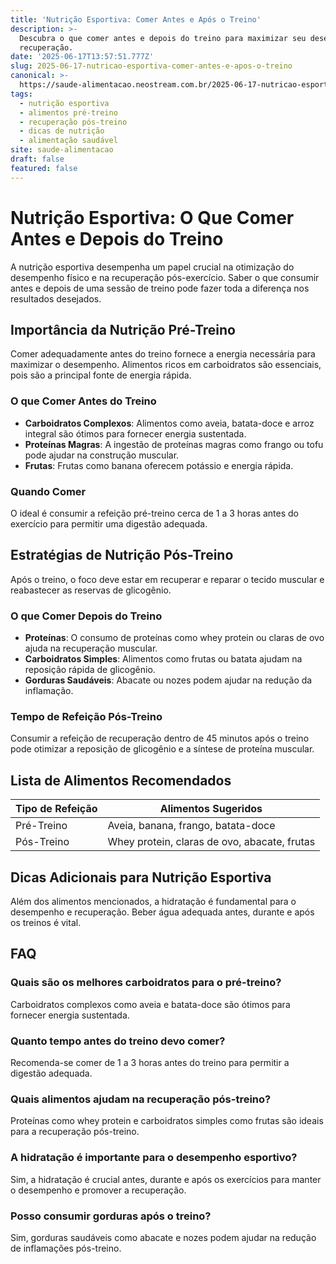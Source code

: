 ```yaml
---
title: 'Nutrição Esportiva: Comer Antes e Após o Treino'
description: >-
  Descubra o que comer antes e depois do treino para maximizar seu desempenho e
  recuperação.
date: '2025-06-17T13:57:51.777Z'
slug: 2025-06-17-nutricao-esportiva-comer-antes-e-apos-o-treino
canonical: >-
  https://saude-alimentacao.neostream.com.br/2025-06-17-nutricao-esportiva-comer-antes-e-apos-o-treino
tags:
  - nutrição esportiva
  - alimentos pré-treino
  - recuperação pós-treino
  - dicas de nutrição
  - alimentação saudável
site: saude-alimentacao
draft: false
featured: false
---
```


# Nutrição Esportiva: O Que Comer Antes e Depois do Treino

A nutrição esportiva desempenha um papel crucial na otimização do desempenho físico e na recuperação pós-exercício. Saber o que consumir antes e depois de uma sessão de treino pode fazer toda a diferença nos resultados desejados.

## Importância da Nutrição Pré-Treino

Comer adequadamente antes do treino fornece a energia necessária para maximizar o desempenho. Alimentos ricos em carboidratos são essenciais, pois são a principal fonte de energia rápida.

### O que Comer Antes do Treino

- **Carboidratos Complexos**: Alimentos como aveia, batata-doce e arroz integral são ótimos para fornecer energia sustentada.
- **Proteínas Magras**: A ingestão de proteínas magras como frango ou tofu pode ajudar na construção muscular.
- **Frutas**: Frutas como banana oferecem potássio e energia rápida.

### Quando Comer

O ideal é consumir a refeição pré-treino cerca de 1 a 3 horas antes do exercício para permitir uma digestão adequada.

## Estratégias de Nutrição Pós-Treino

Após o treino, o foco deve estar em recuperar e reparar o tecido muscular e reabastecer as reservas de glicogênio.

### O que Comer Depois do Treino

- **Proteínas**: O consumo de proteínas como whey protein ou claras de ovo ajuda na recuperação muscular.
- **Carboidratos Simples**: Alimentos como frutas ou batata ajudam na reposição rápida de glicogênio.
- **Gorduras Saudáveis**: Abacate ou nozes podem ajudar na redução da inflamação.

### Tempo de Refeição Pós-Treino

Consumir a refeição de recuperação dentro de 45 minutos após o treino pode otimizar a reposição de glicogênio e a síntese de proteína muscular.

## Lista de Alimentos Recomendados

| Tipo de Refeição | Alimentos Sugeridos |
|-----------------|--------------------|
| Pré-Treino      | Aveia, banana, frango, batata-doce |
| Pós-Treino      | Whey protein, claras de ovo, abacate, frutas |

## Dicas Adicionais para Nutrição Esportiva

Além dos alimentos mencionados, a hidratação é fundamental para o desempenho e recuperação. Beber água adequada antes, durante e após os treinos é vital.

## FAQ

### Quais são os melhores carboidratos para o pré-treino?
Carboidratos complexos como aveia e batata-doce são ótimos para fornecer energia sustentada.

### Quanto tempo antes do treino devo comer?
Recomenda-se comer de 1 a 3 horas antes do treino para permitir a digestão adequada.

### Quais alimentos ajudam na recuperação pós-treino?
Proteínas como whey protein e carboidratos simples como frutas são ideais para a recuperação pós-treino.

### A hidratação é importante para o desempenho esportivo?
Sim, a hidratação é crucial antes, durante e após os exercícios para manter o desempenho e promover a recuperação.

### Posso consumir gorduras após o treino?
Sim, gorduras saudáveis como abacate e nozes podem ajudar na redução de inflamações pós-treino.

